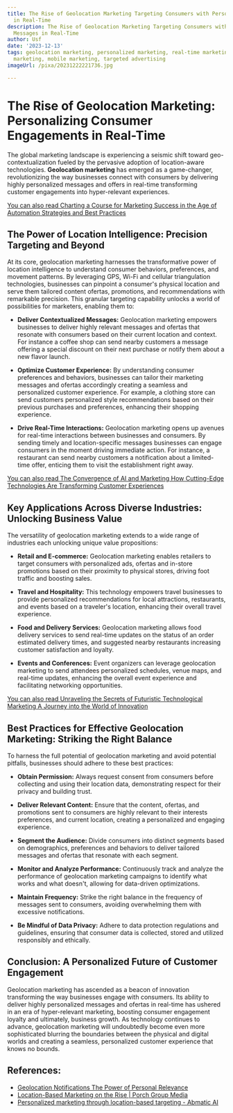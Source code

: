 ```yaml
---
title: The Rise of Geolocation Marketing Targeting Consumers with Personalized Messages
  in Real-Time
description: The Rise of Geolocation Marketing Targeting Consumers with Personalized
  Messages in Real-Time
author: Usf
date: '2023-12-13'
tags: geolocation marketing, personalized marketing, real-time marketing, location-based
  marketing, mobile marketing, targeted advertising
imageUrl: /pixa/20231222221736.jpg

---
```

# The Rise of Geolocation Marketing: Personalizing Consumer Engagements in Real-Time

The global marketing  landscape is experiencing a seismic  shift toward geo-contextualization  fueled by the pervasive adoption  of location-aware  technologies. **Geolocation marketing** has  emerged as a game-changer, revolutionizing the way businesses connect with consumers by delivering highly personalized messages and offers in real-time transforming customer engagements into hyper-relevant experiences.

[You can also read Charting  a Course for Marketing Success in the Age of Automation Strategies and Best  Practices](Charting%20a%20Course%20for%20Marketing%20Success%20in%20the%20Age%20of%20Automation%20Strategies%20and%20Best%20Practices)


## The Power of Location Intelligence: Precision Targeting  and Beyond

At its  core,  geolocation marketing  harnesses the  transformative power of location intelligence to understand consumer behaviors, preferences, and movement  patterns.  By leveraging GPS, Wi-Fi  and  cellular triangulation technologies, businesses  can pinpoint  a  consumer's physical location and serve them tailored content ofertas, promotions, and recommendations with remarkable precision.  This granular targeting capability unlocks a world of possibilities for marketers, enabling them to:

- **Deliver Contextualized Messages:** Geolocation marketing empowers businesses to deliver highly relevant messages and ofertas that resonate with consumers based on their current location and context. For instance a coffee shop  can send nearby customers a message  offering a special discount on their  next purchase or notify them about a new flavor launch.

- **Optimize Customer Experience:** By understanding consumer preferences and behaviors, businesses can  tailor their marketing messages and ofertas accordingly creating a seamless and personalized customer experience. For example, a clothing store can send customers personalized style recommendations based on their previous purchases and  preferences, enhancing their shopping experience.

- **Drive Real-Time Interactions:** Geolocation marketing opens  up avenues for real-time interactions between  businesses  and consumers. By sending timely and  location-specific messages businesses can  engage  consumers in  the moment driving immediate action. For instance, a restaurant can send nearby customers a notification about a  limited-time  offer, enticing them to  visit the establishment right away.

[You can also  read The Convergence of AI and Marketing How Cutting-Edge Technologies Are Transforming Customer Experiences](The%20Convergence%20of%20AI%20and%20Marketing%20How%20Cutting-Edge%20Technologies%20Are%20Transforming%20Customer%20Experiences)


## Key Applications Across Diverse Industries: Unlocking Business Value

The versatility  of geolocation marketing extends to a wide range of industries each unlocking unique value propositions:

- **Retail and E-commerce:** Geolocation marketing enables retailers to target consumers with personalized ads, ofertas and in-store promotions based on their  proximity  to physical stores, driving foot traffic and boosting sales.

- **Travel and  Hospitality:** This technology empowers travel  businesses to provide personalized  recommendations for local attractions, restaurants, and events based on a traveler's location, enhancing their overall travel experience.

- **Food and Delivery Services:** Geolocation marketing allows food delivery services to send real-time updates on the  status of an order estimated  delivery  times, and suggested nearby restaurants increasing customer satisfaction and loyalty.

- **Events and Conferences:** Event organizers can leverage geolocation marketing to  send attendees personalized schedules, venue maps, and real-time updates, enhancing the overall event experience and facilitating networking opportunities.

[You can also read Unraveling the Secrets of Futuristic Technological Marketing  A Journey into the  World of Innovation](Unraveling%20the%20Secrets%20of%20Futuristic%20Technological%20Marketing%20A%20Journey%20into%20the%20World%20of%20Innovation)


## Best Practices for Effective Geolocation Marketing: Striking  the Right  Balance

To harness the full potential of geolocation marketing and avoid potential pitfalls, businesses should adhere to these best practices:

- **Obtain Permission:** Always  request consent from consumers before  collecting and using their location data, demonstrating respect for their  privacy and building  trust.

- **Deliver Relevant Content:** Ensure that the content, ofertas, and promotions sent to consumers  are highly relevant to their interests preferences, and current location, creating a personalized and engaging experience.

- **Segment the Audience:** Divide consumers into distinct segments based on demographics, preferences and  behaviors to deliver  tailored messages and ofertas that resonate with each segment.

- **Monitor and Analyze Performance:** Continuously  track  and  analyze the performance of geolocation marketing campaigns to identify what works and what doesn't, allowing for data-driven optimizations.

- **Maintain Frequency:** Strike the right balance in  the frequency of messages sent to consumers, avoiding overwhelming them with excessive  notifications.

- **Be Mindful of Data Privacy:** Adhere to data protection regulations and guidelines, ensuring that consumer data is collected, stored  and utilized responsibly and ethically.

## Conclusion: A Personalized Future of Customer Engagement

Geolocation marketing has ascended as a beacon of  innovation transforming the way businesses engage with consumers. Its ability to deliver highly personalized messages and ofertas  in real-time has ushered in an era of hyper-relevant marketing, boosting consumer engagement loyalty  and ultimately, business growth. As technology continues to advance, geolocation marketing will undoubtedly  become even more sophisticated blurring the boundaries between the physical and digital worlds and creating a  seamless, personalized customer  experience that  knows no  bounds.

## References:
- [Geolocation Notifications The Power of Personal Relevance](https://utilitiesone.com/geolocation-notifications-the-power-of-personal-relevance)
- [Location-Based Marketing on the Rise | Porch Group Media](https://porchgroupmedia.com/blog/location-based-marketing-on-the-rise/)
- [Personalized marketing through location-based targeting - Abmatic AI](https://abmatic.ai/blog/personalized-marketing-through-location-based-targeting)
